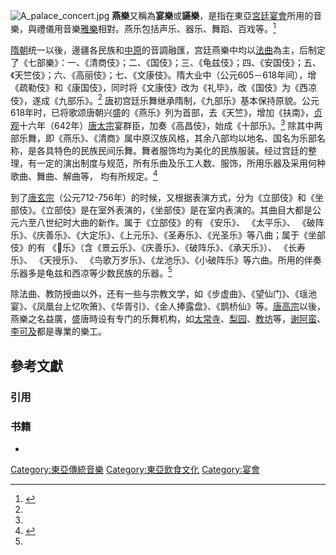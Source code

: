 [[File:A_palace_concert.jpg|thumb]]
'''燕樂'''又稱為'''宴樂'''或'''讌樂'''，是指在東亞[[宮廷|宮廷]][[宴會|宴會]]所用的音樂，與禮儀用音樂[[雅樂|雅樂]]相對。燕乐包括声乐、器乐、舞蹈、百戏等。<ref name="中国古代音乐史稿">{{cite book|author=杨荫浏|title=《中国古代音乐史稿》|chapter=第九章 繁盛的燕乐和衰微的雅乐|page=第213頁－第220頁|isbn=978-7-1030-0511-8|publisher=人民音乐出版社|date=1982-2}}</ref>

[[隋朝|隋朝]]统一以後，邊疆各民族和[[中原|中原]]的音調融匯，宫廷燕樂中均以[[法曲|法曲]]為主，后制定了《七部樂》：一、《清商伎》；二、《国伎》；三、《龟兹伎》；四、《安国伎》；五、《天竺伎》；六、《高丽伎》；七、《文康伎》。隋大业中（公元605－618年间），增《疏勒伎》和《康国伎》，同时将《文康伎》改为《礼毕》，改《国伎》为《西凉伎》，遂成《九部乐》。<ref name="中国古代音乐史稿"/>
[[唐|唐]]初宫廷乐舞继承隋制，《九部乐》基本保持原貌。公元618年时，已将歌颂唐朝兴盛的《燕乐》列为首部，去《天竺》，增加《扶南》，[[贞观|贞观]]十六年（642年）[[唐太宗|唐太宗]]宴群臣，加奏《高昌伎》，始成《十部乐》。<ref name="中国古代音乐史稿"/>
除其中两部乐舞，即《燕乐》、《清商》属中原汉族风格，其余八部均以地名、国名为乐部名称，是各具特色的民族民间乐舞。舞者服饰均为美化的民族服装。经过宫廷的整理，有一定的演出制度与规范，所有乐曲及乐工人数、服饰，所用乐器及采用何种歌曲、舞曲、解曲等， 均有所规定。<ref>{{Cite web |url=http://www.chiculture.net/0507/html/0507d07/0507d07.html |title=隋唐宫廷燕乐, |accessdate=2013-12-27 |archive-date=2020-04-18 |archive-url=https://web.archive.org/web/20200418221347/https://www.chiculture.net/0507/html/0507d07/0507d07.html |dead-url=no }}</ref>

到了[[唐玄宗|唐玄宗]]（公元712-756年）的时候，又根据表演方式，分为《立部伎》和《坐部伎》。《立部伎》是在室外表演的，《坐部伎》是在室内表演的。其曲目大都是公元六至八世纪时大曲的新作。属于《立部伎》的有 《安乐》、 《太平乐》、 《破阵乐》、《庆善乐》、《大定乐》、《上元乐》、《圣寿乐》、《光圣乐》等八曲；属于《坐部伎》的有 《乐》（含《景云乐》、《庆善乐》、《破阵乐》、《承天乐》）、 《长寿乐》、 《天授乐》、 《鸟歌万岁乐》、《龙池乐》、《小破阵乐》等六曲。所用的伴奏乐器多是龟兹和西凉等少数民族的乐器。<ref name="中国古代音乐史稿"/>

除法曲、教防授曲以外，还有一些与宗教文学，如《步虚曲》、《望仙门》、《瑶池宴》、《凤凰台上忆吹箫》、《华胥引》、《金人捧露盘》、《鹊桥仙》等。[[唐高宗|唐高宗]]以後，燕樂之名益廣，盛唐時设有专门的乐舞机构，如[[太常寺|太常寺]]、[[梨园|梨园]]、[[教坊|教坊]]等，[[谢阿蛮|谢阿蛮]]、[[李可及|李可及]]都是專業的樂工。

== 參考文獻 ==
=== 引用 ===
{{Reflist}}
=== 书籍 ===
* {{cite book |title = 《中国古代音乐史稿》 |publisher = 人民音乐出版社 |ISBN = 978-7-1030-0511-8|date = 1982年2月}}


[[Category:東亞傳統音樂|Category:東亞傳統音樂]]
[[Category:東亞飲食文化|Category:東亞飲食文化]]
[[Category:宴會|Category:宴會]]